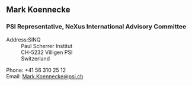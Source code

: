 ==Mark Koennecke==
===PSI Representative, NeXus International Advisory Committee===
;Address:SINQ
:Paul Scherrer Institut
:CH-5232 Villigen PSI
:Switzerland

;Phone: +41 56 310 25 12
;Email: [mailto:Mark.Koennecke@psi.ch Mark.Koennecke@psi.ch]